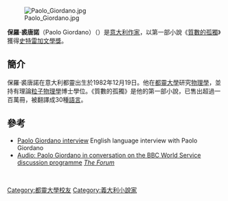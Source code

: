 [[File:Paolo_Giordano.jpg|thumb]]

'''保羅·裘唐諾'''（Paolo Giordano）（{{bd|1982年|12月19日}}）是[[意大利|意大利]][[作家|作家]]，以第一部小說《[[質數的孤獨|質數的孤獨]]》獲得[[史特雷加文學獎|史特雷加文學獎]]。

==簡介==
保羅·裘唐諾在意大利都靈出生於1982年12月19日。他在[[都靈大學|都靈大學]]研究[[物理學|物理學]]，並持有理論[[粒子物理學|粒子物理學]]博士學位。《質數的孤獨》是他的第一部小說，已售出超過一百萬冊，被翻譯成30種[[語言|語言]]。


==參考==
{{commonscat|Paolo Giordano}}
* [http://www.threemonkeysonline.com/als/paolo_giordano_solitude_prime_numbers_interview.html Paolo Giordano interview] {{Wayback|url=http://www.threemonkeysonline.com/als/paolo_giordano_solitude_prime_numbers_interview.html |date=20111127181258 }} English language interview with Paolo Giordano
*[http://www.bbc.co.uk/worldservice/documentaries/2009/06/090608_theforum_070609.shtml Audio: Paolo Giordano in conversation on the BBC World Service discussion programme] {{Wayback|url=http://www.bbc.co.uk/worldservice/documentaries/2009/06/090608_theforum_070609.shtml |date=20200804153357 }} [[The_Forum_(BBC_World_Service)|''The Forum'']]

<br>
{{Strega Prize}}

{{Authority control}}
{{DEFAULTSORT:Giordano, Paolo}}
[[Category:都靈大學校友|Category:都靈大學校友]]
[[Category:義大利小說家|Category:義大利小說家]]